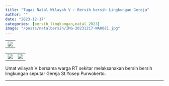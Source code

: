 ```yaml
---
title: "Tugas Natal Wilayah V : Bersih bersih Lingkungan Gereja"
author: ""
date: "2023-12-17"
categories: [bersih lingkungan,natal 2023]
image: "/posts/natalbersih/IMG-20231217-WA0081.jpg"
---
```


|                                                 |
|-------------------------------------------------|
| ![](/posts/natalbersih/IMG-20231217-WA0081.jpg) |

|                                                 |                                                 |
|------------------------------------|------------------------------------|
| ![](/posts/natalbersih/IMG-20231217-WA0075.jpg) | ![](/posts/natalbersih/IMG-20231217-WA0076.jpg) |

Umat wilayah V bersama warga RT sekitar melaksanakan bersih bersih lingkungan seputar Gereja St.Yosep Purwokerto.

------------------------------------------------------------------------
